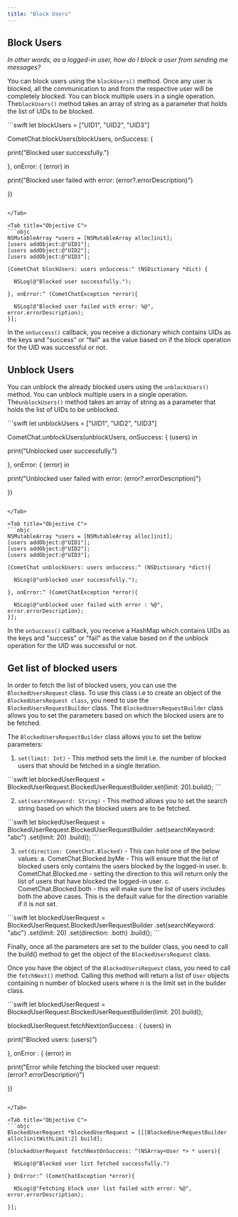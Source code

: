 ```yaml
---
title: "Block Users"
---
```




## Block Users

*In other words, as a logged-in user, how do I block a user from sending me messages?*

You can block users using the `blockUsers()` method. Once any user is blocked, all the communication to and from the respective user will be completely blocked. You can block multiple users in a single operation. The`blockUsers()` method takes an array of string as a parameter that holds the list of UIDs to be blocked.

<Tabs>
<Tab title="Swift">
```swift
let blockUsers = ["UID1", "UID2", "UID3"]

CometChat.blockUsers(blockUsers, onSuccess: {
                
   print("Blocked user successfully.")
                
}, onError: { (error) in
                
   print("Blocked user failed with error: \(error?.errorDescription)")
                
})
```

</Tab>

<Tab title="Objective C">
```objc
NSMutableArray *users = [NSMutableArray alloc]init];
[users addObject:@"UID1"];
[users addObject:@"UID2"];
[users addObject:@"UID3"];

[CometChat blockUsers: users onSuccess:^ (NSDictionary *dict) {

  NSLog(@"Blocked user successfully.");
  
}, onError:^ (CometChatException *error){

  NSLog(@"Blocked user failed with error: %@", error.errorDescription);
}];
```

</Tab>

</Tabs>

In the `onSuccess()` callback, you receive a dictionary which contains UIDs as the keys and "success" or "fail" as the value based on if the block operation for the UID was successful or not.

## Unblock Users

You can unblock the already blocked users using the `unblockUsers()` method. You can unblock multiple users in a single operation. The`unblockUsers()` method takes an array of string as a parameter that holds the list of UIDs to be unblocked.

<Tabs>
<Tab title="Swift">
```swift
let unblockUsers = ["UID1", "UID2", "UID3"]

CometChat.unblockUsers(unblockUsers, onSuccess: { (users) in
                
   print("Unblocked user successfully.")
                
}, onError: { (error) in
                
   print("Unblocked user failed with error: \(error?.errorDescription)")
                
})
```

</Tab>

<Tab title="Objective C">
```objc
NSMutableArray *users = [NSMutableArray alloc]init];
[users addObject:@"UID1"];
[users addObject:@"UID2"];
[users addObject:@"UID3"];

[CometChat unblockUsers: users onSuccess:^ (NSDictionary *dict){

  NSLog(@"unblocked user successfully.");
  
}, onError:^ (CometChatException *error){

  NSLog(@"unblocked user failed with error : %@", error.errorDescription);
}];
```

</Tab>

</Tabs>

In the `onSuccess()` callback, you receive a HashMap which contains UIDs as the keys and "success" or "fail" as the value based on if the unblock operation for the UID was successful or not.

## Get list of blocked users

In order to fetch the list of blocked users, you can use the `BlockedUsersRequest` class. To use this class i.e to create an object of the `BlockedUsersRequest class`, you need to use the `BlockedUsersRequestBuilder` class. The `BlockedUsersRequestBuilder` class allows you to set the parameters based on which the blocked users are to be fetched.

The `BlockedUsersRequestBuilder` class allows you to set the below parameters:

1. `set(limit: Int)` - This method sets the limit i.e. the number of blocked users that should be fetched in a single iteration.

<Tabs>
<Tab title="Swift">
```swift
let blockedUserRequest = BlockedUserRequest.BlockedUserRequestBuilder.set(limit: 20).build();
```

</Tab>

</Tabs>

2. `set(searchKeyword: String)` - This method allows you to set the search string based on which the blocked users are to be fetched.

<Tabs>
<Tab title="Swift">
```swift
let blockedUserRequest = BlockedUserRequest.BlockedUserRequestBuilder
.set(searchKeyword: "abc")
.set(limit: 20)
.build();
```

</Tab>

</Tabs>

3. `set(direction: CometChat.Blocked)` - This can hold one of the below values: a. CometChat.Blocked.byMe - This will ensure that the list of blocked users only contains the users blocked by the logged-in user. b. CometChat.Blocked.me - setting the direction to this will return only the list of users that have blocked the logged-in user. c. CometChat.Blocked.both - this will make sure the list of users includes both the above cases. This is the default value for the direction variable if it is not set.

<Tabs>
<Tab title="Swift">
```swift
let blockedUserRequest = BlockedUserRequest.BlockedUserRequestBuilder
.set(searchKeyword: "abc")
.set(limit: 20)
.set(direction: .both)
.build();
```

</Tab>

</Tabs>

Finally, once all the parameters are set to the builder class, you need to call the build() method to get the object of the `BlockedUsersRequest` class.

Once you have the object of the `BlockedUsersRequest` class, you need to call the `fetchNext()` method. Calling this method will return a list of `User` objects containing n number of blocked users where n is the limit set in the builder class.

<Tabs>
<Tab title="Swift">
```swift
let blockedUserRequest = BlockedUserRequest.BlockedUserRequestBuilder(limit: 20).build();

blockedUserRequest.fetchNext(onSuccess : { (users) in
            
   print("Blocked users: \(users)")
            
}, onError : { (error) in
            
   print("Error while fetching the blocked user request:  \(error?.errorDescription)")

})
```

</Tab>

<Tab title="Objective C">
```objc
BlockedUserRequest *blockedUserRequest = [[[BlockedUserRequestBuilder alloc]initWithLimit:2] build];

[blockedUserRequest fetchNextOnSuccess: ^(NSArray<User *> * users){

  NSLog(@"Blocked user list fetched successfully.")
  
} OnError:^ (CometChatException *error){

  NSLog(@"Fetching block user list failed with error: %@", error.errorDescription);
  
}];
```

</Tab>

</Tabs>
